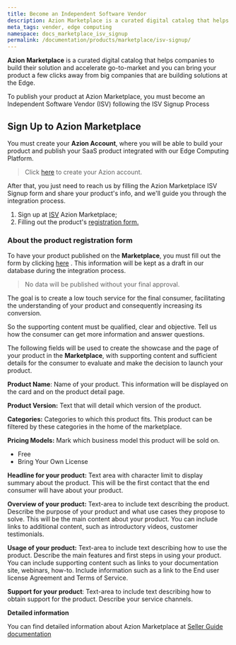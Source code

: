 ```yaml
---
title: Become an Independent Software Vendor
description: Azion Marketplace is a curated digital catalog that helps companies to build their solution and accelerate go-to-market and you can bring your product a few clicks away from big companies that are building solutions at the Edge.
meta_tags: vender, edge computing
namespace: docs_marketplace_isv_signup
permalink: /documentation/products/marketplace/isv-signup/
---
```


**Azion Marketplace** is a curated digital catalog that helps companies to build their solution and accelerate go-to-market and you can bring your product a few clicks away from big companies that are building solutions at the Edge.

To publish your product at Azion Marketplace, you must become an Independent Software Vendor (ISV) following the ISV Signup Process

## Sign Up to Azion Marketplace 

You must create your **Azion Account**, where you will be able to build your product and publish your SaaS product integrated with our Edge Computing Platform.

> Click [here](https://manager.azion.com/signup/) to create your Azion account.

After that, you just need to reach us by filling the Azion Marketplace ISV Signup form and share your product's info, and we'll guide you through the integration process.

1. Sign up at [ISV](https://forms.gle/98E1AhsQAEoWBKSq9) Azion Marketplace;
2. Filling out the product's [registration form. ](https://forms.gle/MfJQXFaAbHyFERSq8)

### About the product registration form

To have your product published on the **Marketplace**, you must fill out the form by clicking [here](https://forms.gle/MfJQXFaAbHyFERSq8) . This information will be kept as a draft in our database during the integration process.  

> No data will be published without your final approval.

The goal is to create a low touch service for the final consumer, facilitating the understanding of your product and consequently increasing its conversion.

So the supporting content must be qualified, clear and objective. Tell us how the consumer can get more information and answer questions.

The following fields will be used to create the showcase and the page of your product in the **Marketplace**, with supporting content and sufficient details for the consumer to evaluate and make the decision to launch your product.

**Product Name**: Name of your product. This information will be displayed on the card and on the product detail page.

**Product Version:** Text that will detail which version of the product.

**Categories:** Categories to which this product fits. This product can be filtered by these categories in the home of the marketplace.

**Pricing Models:** Mark which business model this product will be sold on.
* Free
* Bring Your Own License

**Headline for your product:** Text area with character limit to display summary about the product. This will be the first contact that the end consumer will have about your product.

**Overview of your product:** Text-area to include text describing the product. Describe the purpose of your product and what use cases they propose to solve. This will be the main content about your product. You can include links to additional content, such as introductory videos, customer testimonials.

**Usage of your product:** Text-area to include text describing how to use the product. Describe the main features and first steps in using your product. You can include supporting content such as links to your documentation site, webinars, how-to. Include information such as a link to the End user license Agreement and Terms of Service.

**Support for your product**: Text-area to include text describing how to obtain support for the product. Describe your service channels.


**Detailed information**

You can find detailed information about Azion Marketplace at [Seller Guide documentation](/en/documentation/products/marketplace/marketplace-seller-guide/) 

